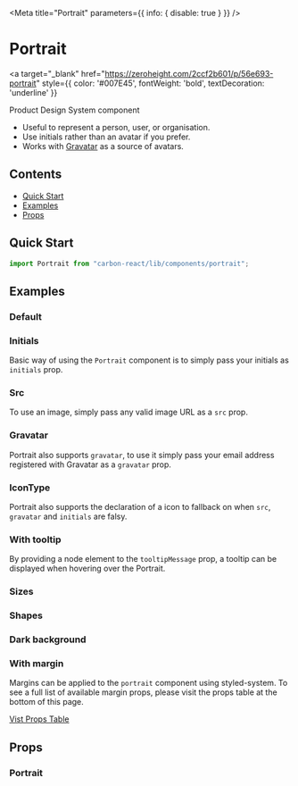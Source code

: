 


<Meta title="Portrait" parameters={{ info: { disable: true } }} />

# Portrait

<a
  target="_blank"
  href="https://zeroheight.com/2ccf2b601/p/56e693-portrait"
  style={{ color: '#007E45', fontWeight: 'bold', textDecoration: 'underline' }}
>
  Product Design System component 
</a>

- Useful to represent a person, user, or organisation.
- Use initials rather than an avatar if you prefer.
- Works with [Gravatar](http://en.gravatar.com/) as a source of avatars.

## Contents

- [Quick Start](#quick-start)
- [Examples](#examples)
- [Props](#props)

## Quick Start

```javascript
import Portrait from "carbon-react/lib/components/portrait";
```

## Examples

### Default

<Canvas>
  <Story name="default" story={stories.Default} />
</Canvas>

### Initials

Basic way of using the `Portrait` component is to simply pass your initials as `initials` prop.

<Canvas>
  <Story name="initials" story={stories.Initials} />
</Canvas>

### Src

To use an image, simply pass any valid image URL as a `src` prop.

<Canvas>
  <Story name="src" story={stories.Src} />
</Canvas>

### Gravatar

Portrait also supports `gravatar`, to use it simply pass your email address registered with Gravatar as a `gravatar` prop.

<Canvas>
  <Story name="gravatar" story={stories.Gravatar} />
</Canvas>

### IconType

Portrait also supports the declaration of a icon to fallback on when `src`, `gravatar` and `initials` are falsy.

<Canvas>
  <Story name="iconType" story={stories.IconType} />
</Canvas>

### With tooltip

By providing a node element to the `tooltipMessage` prop, a tooltip can be displayed when hovering over the Portrait.

<Canvas>
  <Story name="with tooltip" story={stories.WithTooltip} />
</Canvas>

### Sizes

<Canvas>
  <Story name="sizes" story={stories.Sizes} />
</Canvas>

### Shapes

<Canvas>
  <Story name="shapes" story={stories.Shapes} />
</Canvas>

### Dark background

<Canvas>
  <Story name="dark background" story={stories.DarkBackground} />
</Canvas>

### With margin

Margins can be applied to the `portrait` component using styled-system.
To see a full list of available margin props, please visit the props table at the bottom of this page.

[Vist Props Table](#props)

<Canvas>
  <Story name="with margin" story={stories.WithMargin} />
</Canvas>

## Props

### Portrait

<StyledSystemProps of={Portrait} noHeader margin />
